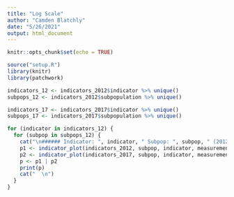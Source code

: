 ```yaml
---
title: "Log Scale"
author: "Camden Blatchly"
date: "5/26/2021"
output: html_document
---
```


```r
knitr::opts_chunk$set(echo = TRUE)
```


```r
source("setup.R")
library(knitr)
library(patchwork)

indicators_12 <- indicators_2012$indicator %>% unique()
subpops_12 <- indicators_2012$subpopulation %>% unique()

indicators_17 <- indicators_2017$indicator %>% unique()
subpops_17 <- indicators_2017$subpopulation %>% unique()

```


```r

for (indicator in indicators_12) {
  for (subpop in subpops_12) {
    cat("\n###### Indicator: ", indicator, " Subpop: ", subpop, " (2012 compared to 2017)\n")
    p1 <- indicator_plot(indicators_2012, subpop, indicator, measurements[indicator][[1]], scale_max[indicator][[1]]) + theme(plot.margin = unit(c(0,10,0,10), "pt"))
    p2 <- indicator_plot(indicators_2017, subpop, indicator, measurements[indicator][[1]], scale_max[indicator][[1]]) + theme(plot.margin = unit(c(0,10,0,10), "pt"))
    p <- p1 | p2
    print(p)
    cat("  \n")
  }
}

```
